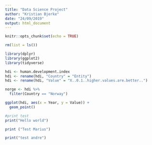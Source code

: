 ---
title: "Data Science Project"
author: "Kristian Bjerke"
date: "24/09/2019"
output: html_document
---

```{r setup, include=FALSE}
knitr::opts_chunk$set(echo = TRUE)
```

```{r}
rm(list = ls())

library(dplyr)
library(ggplot2)
library(tidyverse)

```

```{r}
hdi <- human.development.index
hdi <- rename(hdi, "Country" = "Entity")
hdi <- rename(hdi, "Value" = "X..0.1..higher.values.are.better..")

norge <- hdi %>%
  filter(Country == "Norway")


```

```{r}
ggplot(hdi, aes(x = Year, y = Value)) +
  geom_point()
```

```{r}
#print test
print("Hello world")
```

```{r}
print ("Test Marius")
```

```{r}
print("test andre")
```

